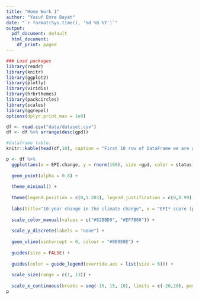 ```yaml
---
title: "Home Work 1"
author: "Yusuf Emre Bayat"
date: "`r format(Sys.time(), '%d %B %Y')`"
output:
  pdf_document: default
  html_document:
    df_print: paged
---
```



```r
### Load packages
library(readr)
library(knitr)
library(ggplot2)
library(plotly)
library(viridis)
library(hrbrthemes)
library(packcircles)
library(scales)
library(ggrepel)
options(dplyr.print_max = 1e9)
```

```r
df <- read.csv("data/dataset.csv")
df <- df %>% arrange(desc(gpd))
```

```r
#dataframe table.
knitr::kable(head(df,10), caption = "First 10 row of DataFrame we are going to use for visualizing:", align = c("l", "c","l","c"))
```

```r
p <- df %>%
  ggplot(aes(x = EPI.change, y = rnorm(180), size =gpd, color = status)) +
  
  geom_point(alpha = 0.8) +
  
  theme_minimal() +
  
  theme(legend.position = c(0,1.203), legend.justification = c(0,0.99), legend.title = element_blank(), legend.text = element_text(size = 9, colour = "#95918F", family = "Century Gothic", face = "bold"),axis.title=element_text(size=10, face = "bold", family = "Century Gothic"), plot.title=element_text(size=10, vjust=1, hjust = 0.5, face = "bold", family = "Century Gothic"), text = element_text(size=16), plot.background = element_rect(fill = "#E6E6E6", color = "#E6E6E6", size = 2), panel.grid.major.x = element_line(colour = "#dadbbe")) +
  
  labs(title="10-year change in the climate change", x = "EPI* score (points)", y ="") +
  
  scale_color_manual(values = c("#82BBD9", "#EF7B86")) +
  
  scale_y_discrete(labels = "none") +
  
  geom_vline(xintercept = 0, colour = "#0E0E0E") +
  
  guides(size = FALSE) +
  
  guides(color = guide_legend(override.aes = list(size = 6))) +
  
  scale_size(range = c(1, 13)) +
  
  scale_x_continuous(breaks = seq(-15, 15, 10), limits = c(-20,20), position = "top") 
p
```


 







